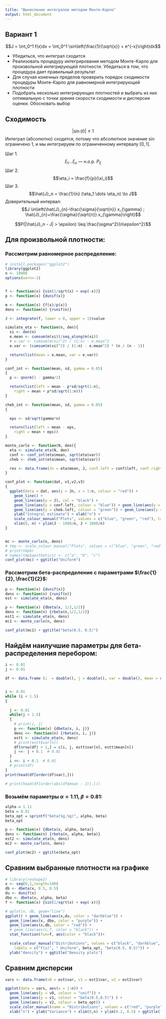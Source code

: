 ```yaml
---
title: "Вычисление интегралов методом Монте-Карло"
output: html_document
---
```


## Вариант 1
$$J = \int_0^1 f(x)dx = \int_0^1 \sin\left(\frac{1}{\sqrt{x}} + e^{-x}\right)dx$$

* Убедиться, что интеграл сходится
* Реализовать процедуру интегрирования методом Монте-Карло для произвольной интегрирующей плотности. Убедиться в том, что процедура дает правильный результат
* Для случая конечных пределов проверить порядок сходимости процедуры Монте-Карло для
равномерной интегрирующей плотности
* Подобрать несколько интегрирующих плотностей и выбрать из них оптимальную с точки зрения скорости сходимости и дисперсии оценки. Обосновать выбор

## Сходимость

$$|\sin(t)| \leq 1$$
Интеграл (абсолютно) сходится, потому что абсолютное значение $\sin$ ограничено $1$, и мы интегрируем по ограниченному интервалу $[0,1]$.

Шаг 1. $$\xi_1 \dots \xi_n \text{ —  н.о.р. }P_\xi$$
Шаг 2. $$\eta_i = \frac{f}{p}(\xi_i)$$
Шаг 3. $$\hat{J}_n = \frac{1}{n} (\eta_1 \dots \eta_n) \to J$$
Доверительный интервал:
$$J \in\left(\hat{J}_{n}-\frac{\sigma}{\sqrt{n}} x_{\gamma} ; \hat{J}_{n}+\frac{\sigma}{\sqrt{n}} x_{\gamma}\right)$$

$$P(|\hat{J}_n - J| > \epsilon) \leq \frac{\sigma^2}{n\epsilon^2}$$

## Для произвольной плотности:
### Рассмотрим равномерное распределение:

```r
# install.packages("ggplot2")
library(ggplot2)
n <- 10000
options(warn=-1)


f <- function(x) {sin(1/sqrt(x) + exp(-x))}
p <- function(x) {dunif(x)}

m <- function(x) {f(x)/p(x)}
dens <- function(n) {runif(n)}

J <- integrate(f, lower = 0, upper = 1)$value

simulate_eta <- function(n, den){
  xi <- den(n)
  e.mean <- cumsum(m(xi))/seq_along(m(xi))
  # e.var <- cumsum(m(xi)^2) / (1:n) - e.mean^2
  e.var <- (cumsum(m(xi)^2) / (1:n) - e.mean^2) * (n / (n - 1))

  return(list(mean = e.mean, var = e.var))
}

conf_int <- function(mean, sd, gamma = 0.05)
{
  p <- qnorm(1 - gamma/2)

  return(list(left = mean - p*sd/sqrt(1:n), 
    right = mean + p*sd/sqrt(1:n)))
}

cheb_int <- function(mean, sd, gamma = 0.05)
{

  eps <- sd/sqrt(gamma*n)

  return(list(left = mean - eps, 
    right = mean + eps))
}

monte_carlo <- function(N, den){
  eta <- simulate_eta(N, den)
  conf <- conf_int(eta$mean, sqrt(eta$var))
  cheb <- cheb_int(eta$mean, sqrt(eta$var))

  res <- data.frame(Jn = eta$mean, J, conf.left = conf$left, conf.right = conf$right, cheb.left = cheb$left, cheb.right = cheb$right)
}

conf_plot <- function(dat, v1,v2,v3)
{
  ggplot(data = dat, aes(y = Jn, x = 1:n, colour = "red")) + 
    geom_line() + 
    geom_line(aes(y = J), col = "black") +
    geom_line(aes(y = conf.left, colour = "blue")) + geom_line(aes(y = conf.right, colour = "blue")) +
    geom_line(aes(y = cheb.left, colour = "green")) + geom_line(aes(y = cheb.right, colour = "green")) +
    ylab("Integral estimate") + xlab("n") +
    scale_colour_manual("Plots", values = c("blue", "green", "red"), labels = c("CLT", "Chebyshev", "Monte-Carlo")) +
    xlim(0, n) + ylim(J - 1000/n, J + 1000/n)
}


mc <- monte_carlo(n, dens)
# tmp <- scale_colour_manual("Plots", values = c("blue", "green", "red"), labels = c("CLT", "Chebyshev", "Monte-Carlo"))
# print(tmp$)
# names(tmp$aesthetics) <- c("a", "b", "c")
conf_plot(mc) + ggtitle("Uniform")
```

### Рассмотрим бета-распределение с параметрами $\frac{1}{2}, \frac{1}{2}$:

```r
p <- function(x) {dunif(x)}
dens <- function(n) {runif(n)}
est <- simulate_eta(n, dens) 

p <- function(x) {dbeta(x, 1/2,1/2)}
dens <- function(n) {rbeta(n,1/2,1/2)} 
est1 <- simulate_eta(n, dens)
mc1 <- monte_carlo(n, dens)

conf_plot(mc1) + ggtitle("beta(0.5, 0.5)")
```

## Найдём наилучшие параметры для бета-распределения перебором:

```r
i <- 0.01
j <- 0.01

df <- data.frame (i  = double(), j = double(), var = double(), mean = double())


i <- 0.01
while (i < 1.5) 
{
  
  j <- 0.01
  while(j < 1.5) 
  {
    # print(i, j)
    p <<- function(x) {dbeta(x, i, j)}
    dens <<- function(n) {rbeta(n, i, j)} 
    estt <- simulate_eta(n, dens)
    # print(estt$var[n])
    df[nrow(df) + 1,] = c(i, j, estt$var[n], estt$mean[n])
    j <<- j + 0.1  # 0.01
  }
  i <<- i + 0.1  # 0.01
  # print(df)
}
print(head(df[order(df$var),]))

# print(head(df[order(abs(df$mean - J)),]))
```

### Возьмём параметры $\alpha = 1.11, \beta = 0.81$:

```r
alpha = 1.11
beta = 0.81
beta_opt = sprintf("beta(%g,%g)", alpha, beta)
beta_opt
```

```r
p <- function(x) {dbeta(x, alpha, beta)} 
dens <- function(n) {rbeta(n, alpha, beta)} 
est2 <- simulate_eta(n, dens)
mc2 <- monte_carlo(n, dens)

conf_plot(mc2) + ggtitle(beta_opt)
```

## Сравним выбранные плотности на графике

```r
# library(reshape2)
x <- seq(0,1,length=100)
db <- dbeta(x, 0.5, 0.5)
du <- dunif(x)
dbo <- dbeta(x, alpha, beta)
f <- function(x) {sin(1/sqrt(x) + exp(-x))}

# qplot(x, db, geom="line")
ggplot() + geom_line(aes(x,du, color = "darkblue")) + 
  geom_line(aes(x, dbo, color = "purple")) +
  geom_line(aes(x,db, color = "red")) + 
  # geom_line(aes(x,f, color = "black")) + 
  stat_function(fun=f, aes(color = "black"))+

  scale_colour_manual("Distributions", values = c("black", "darkblue", "purple", "red"), 
    labels = c("f(x)", " Uniform", beta_opt, "beta(0.5, 0.5)")) +
  ylab("density") + ggtitle("Density plots")
```

## Сравним дисперсии

```r
vars <- data.frame(v0 = est$var, v1 = est1$var, v2 = est2$var)

ggplot(data = vars, aes(x = 1:n)) + 
  geom_line(aes(y = v0, colour = "unif")) + 
  geom_line(aes(y = v1, colour = "beta(0.5,0.5)") ) +
  geom_line(aes(y = v2, colour = beta_opt)) +
  scale_color_manual(name = "Distributions", values = c("red", "purple", "darkblue"), labels = c("beta(0.5, 0.5)", beta_opt, "unif")) +
  xlab("n") + ylab("Variance") + xlim(0,n) + ylim(0.2, 0.5) + ggtitle("Variance")
```

